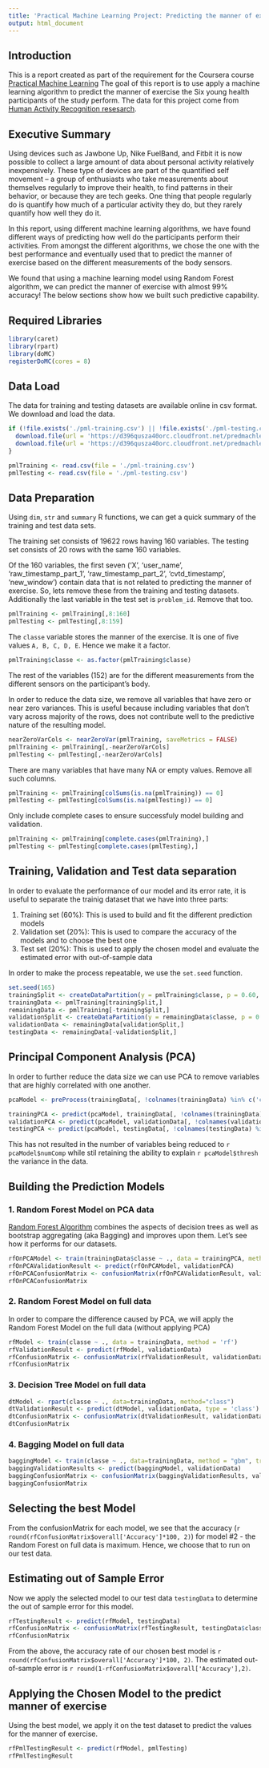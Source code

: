 ```yaml
---
title: 'Practical Machine Learning Project: Predicting the manner of exercise'
output: html_document
---
```


## Introduction
This is a report created as part of the requirement for the Coursera course [Practical Machine Learning](https://www.coursera.org/course/predmachlearn) The goal of this report is to use apply a machine learning algorithm to predict the manner of exercise the Six young health participants of the study perform. The data for this project come from [Human Activity Recognition resesarch](http://groupware.les.inf.puc-rio.br/har).

## Executive Summary
Using devices such as Jawbone Up, Nike FuelBand, and Fitbit it is now possible to collect a large amount of data about personal activity relatively inexpensively. These type of devices are part of the quantified self movement – a group of enthusiasts who take measurements about themselves regularly to improve their health, to find patterns in their behavior, or because they are tech geeks. One thing that people regularly do is quantify how much of a particular activity they do, but they rarely quantify how well they do it. 

In this report, using different machine learning algorithms, we have found different ways of predicting how well do the participants perform their activities. From amongst the different algorithms, we chose the one with the best performance and eventually used that to predict the manner of exercise based on the different measurements of the body sensors.

We found that using a machine learning model using Random Forest algorithm, we can predict the manner of exercise with almost 99% accuracy! The below sections show how we built such predictive capability.

## Required Libraries
```r
library(caret)
library(rpart)
library(doMC)
registerDoMC(cores = 8)
```

## Data Load
The data for training and testing datasets are available online in csv format. We download and load the data.
```r
if (!file.exists('./pml-training.csv') || !file.exists('./pml-testing.csv')) {
  download.file(url = 'https://d396qusza40orc.cloudfront.net/predmachlearn/pml-training.csv', destfile = 'pml-training.csv', method = 'curl')
  download.file(url = 'https://d396qusza40orc.cloudfront.net/predmachlearn/pml-testing.csv', destfile = 'pml-testing.csv', method = 'curl')
}

pmlTraining <- read.csv(file = './pml-training.csv')
pmlTesting <- read.csv(file = './pml-testing.csv')
```

## Data Preparation
Using `dim`, `str` and `summary` R functions, we can get a quick summary of the training and test data sets. 

The training set consists of 19622 rows having 160 variables. The testing set consists of 20 rows with the same 160 variables. 

Of the 160 variables, the first seven ('X',  'user_name', 'raw_timestamp_part_1', 'raw_timestamp_part_2', 'cvtd_timestamp', 'new_window') contain data that is not related to predicting the manner of exercise. So, lets remove these from the training and testing datasets. Additionally the last variable in the test set is `problem_id`. Remove that too.

```r
pmlTraining <- pmlTraining[,8:160]
pmlTesting <- pmlTesting[,8:159]
```

The `classe` variable stores the manner of the exercise. It is one of five values `A, B, C, D, E`. Hence we make it a factor.
```r
pmlTraining$classe <- as.factor(pmlTraining$classe)
```

The rest of the variables (152) are for the different measurements from the different sensors on the participant's body.

In order to reduce the data size, we remove all variables that have zero or near zero variances. This is useful because including variables that don't vary across majority of the rows, does not contribute well to the predictive nature of the resulting model.
```r
nearZeroVarCols <- nearZeroVar(pmlTraining, saveMetrics = FALSE)
pmlTraining <- pmlTraining[,-nearZeroVarCols]
pmlTesting <- pmlTesting[,-nearZeroVarCols]
```

There are many variables that have many NA or empty values. Remove all such columns.
```r
pmlTraining <- pmlTraining[colSums(is.na(pmlTraining)) == 0]
pmlTesting <- pmlTesting[colSums(is.na(pmlTesting)) == 0]
```

Only include complete cases to ensure successfuly model building and validation.
```r
pmlTraining <- pmlTraining[complete.cases(pmlTraining),]
pmlTesting <- pmlTesting[complete.cases(pmlTesting),]
```


## Training, Validation and Test data separation
In order to evaluate the performance of our model and its error rate, it is useful to separate the trainig dataset that we have into three parts:

1. Training set (60%): This is used to build and fit the different prediction models
2. Validation set (20%): This is used to compare the accuracy of the models and to choose the best one
3. Test set (20%): This is used to apply the chosen model and evaluate the estimated error with out-of-sample data

In order to make the process repeatable, we use the `set.seed` function.

```r
set.seed(165)
trainingSplit <- createDataPartition(y = pmlTraining$classe, p = 0.60, list = FALSE)
trainingData <- pmlTraining[trainingSplit,]
remainingData <- pmlTraining[-trainingSplit,]
validationSplit <- createDataPartition(y = remainingData$classe, p = 0.50, list = FALSE)
validationData <- remainingData[validationSplit,]
testingData <- remainingData[-validationSplit,]
```

## Principal Component Analysis (PCA)
In order to further reduce the data size we can use PCA to remove variables that are highly correlated with one another.
```r
pcaModel <- preProcess(trainingData[, !colnames(trainingData) %in% c('classe')], method = 'pca')

trainingPCA <- predict(pcaModel, trainingData[, !colnames(trainingData) %in% c('classe')])
validationPCA <- predict(pcaModel, validationData[, !colnames(validationData) %in% c('classe')])
testingPCA <- predict(pcaModel, testingData[, !colnames(testingData) %in% c('classe')])
```

This has not resulted in the number of variables being reduced to `r pcaModel$numComp` while stil retaining the ability to explain `r pcaModel$thresh` the variance in the data.

## Building the Prediction Models

### 1. Random Forest Model on PCA data
[Random Forest Algorithm](https://en.wikipedia.org/wiki/Random_forest) combines the aspects of decision trees as well as bootstrap aggregating (aka Bagging) and improves upon them. Let's see how it performs for our datasets.
```r
rfOnPCAModel <- train(trainingData$classe ~ ., data = trainingPCA, method = 'rf')
rfOnPCAValidationResult <- predict(rfOnPCAModel, validationPCA)
rfOnPCAConfusionMatrix <- confusionMatrix(rfOnPCAValidationResult, validationData$classe)
rfOnPCAConfusionMatrix
```

### 2. Random Forest Model on full data
In order to compare the difference caused by PCA, we will apply the Random Forest Model on the full data (without applying PCA)
```r
rfModel <- train(classe ~ ., data = trainingData, method = 'rf')
rfValidationResult <- predict(rfModel, validationData)
rfConfusionMatrix <- confusionMatrix(rfValidationResult, validationData$classe)
rfConfusionMatrix
```

### 3. Decision Tree Model on full data
```r
dtModel <- rpart(classe ~ ., data=trainingData, method="class")
dtValidationResult <- predict(dtModel, validationData, type = 'class')
dtConfusionMatrix <- confusionMatrix(dtValidationResult, validationData$classe)
dtConfusionMatrix
```

### 4. Bagging Model on full data
```r
baggingModel <- train(classe ~ ., data=trainingData, method = "gbm", trControl = trainControl(method = "repeatedcv", number = 5, repeats = 1), verbose = FALSE)
baggingValidationResults <- predict(baggingModel, validationData)
baggingConfusionMatrix <- confusionMatrix(baggingValidationResults, validationData$classe)
baggingConfusionMatrix
```

## Selecting the best Model
From the confusionMatrix for each model, we see that the accuracy (`r round(rfConfusionMatrix$overall['Accuracy']*100, 2)`) for model #2 - the Random Forest on full data is maximum. Hence, we choose that to run on our test data. 

## Estimating out of Sample Error
Now we apply the selected model to our test data `testingData` to determine the out of sample error for this model.
```r
rfTestingResult <- predict(rfModel, testingData)
rfConfusionMatrix <- confusionMatrix(rfTestingResult, testingData$classe)
rfConfusionMatrix
```

From the above, the accuracy rate of our chosen best model is `r round(rfConfusionMatrix$overall['Accuracy']*100, 2)`. The estimated out-of-sample error is `r round(1-rfConfusionMatrix$overall['Accuracy'],2)`.

## Applying the Chosen Model to the predict manner of exercise
Using the best model, we apply it on the test dataset to predict the values for the manner of exercise.
```r
rfPmlTestingResult <- predict(rfModel, pmlTesting)
rfPmlTestingResult
```

